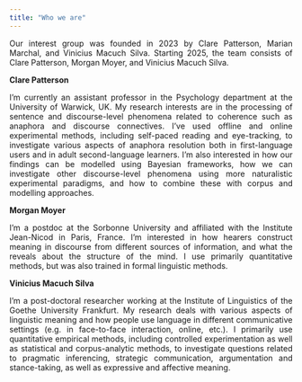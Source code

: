 ```yaml
---
title: "Who we are"
---
```


<style>
body {
  text-align: justify}

h1 {
  text-align: center
}
</style>

Our interest group was founded in 2023 by Clare Patterson, Marian Marchal, and Vinicius Macuch Silva. Starting 2025, the team consists of Clare Patterson, Morgan Moyer, and Vinicius Macuch Silva.

**Clare Patterson**

I’m currently an assistant professor in the Psychology department at the University of Warwick, UK. My research interests are in the processing of sentence and discourse-level phenomena related to coherence such as anaphora and discourse connectives. I’ve used offline and online experimental methods, including self-paced reading and eye-tracking, to investigate various aspects of anaphora resolution both in first-language users and in adult second-language learners. I’m also interested in how our findings can be modelled using Bayesian frameworks, how we can investigate other discourse-level phenomena using more naturalistic experimental paradigms, and how to combine these with corpus and modelling approaches.


**Morgan Moyer**

I'm a postdoc at the Sorbonne University and affiliated with the Institute Jean-Nicod in Paris, France. I'm interested in how hearers construct meaning in discourse from different sources of information, and what the reveals about the structure of the mind. I use primarily quantitative methods, but was also trained in formal linguistic methods. 


**Vinicius Macuch Silva**

I’m a post-doctoral researcher working at the Institute of Linguistics of the Goethe University Frankfurt. My research deals with various aspects of linguistic meaning and how people use language in different communicative settings (e.g. in face-to-face interaction, online, etc.). I primarily use quantitative empirical methods, including controlled experimentation as well as statistical and corpus-analytic methods, to investigate questions related to pragmatic inferencing, strategic communication, argumentation and stance-taking, as well as expressive and affective meaning.